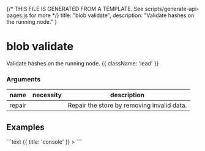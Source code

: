 {/* THIS FILE IS GENERATED FROM A TEMPLATE. See scripts/generate-api-pages.js for more */}
    title: "blob validate",
    description: "Validate hashes on the running node."
}

<div className='not-prose mb-5'>
    <Breadcrumbs pages={[
        { name: 'API', href: '/docs/api', current: false },
        { name: 'blob validate', href: '/docs/api/blob-validate', current: true },
    ]} />
</div>

# blob validate

Validate hashes on the running node. {{ className: 'lead' }}


### Arguments

| name | necessity | description |
| ---- | --------- | ----------- |
| repair  |  | Repair the store by removing invalid data. |



## Examples

<CodeGroup title="blob validate">
```text {{ title: 'console' }}
> 
```


</CodeGroup>
